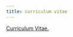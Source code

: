 ```yaml
---
title: curriculum vitae
---
```


<a href="https://kmreese-io.github.io/Documents/Reese_CV-01012020.pdf" target="_blank">Curriculum Vitae.</a>